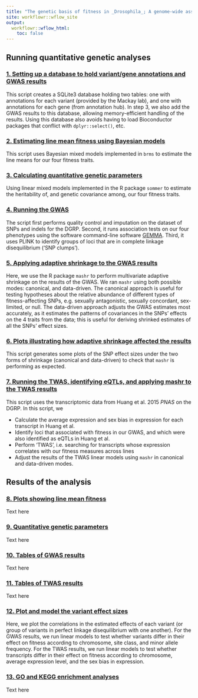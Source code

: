 ```yaml
---
title: "The genetic basis of fitness in _Drosophila_; A genome-wide association study"
site: workflowr::wflow_site
output:
  workflowr::wflow_html:
    toc: false
---
```


## Running quantitative genetic analyses

### [1. Setting up a database to hold variant/gene annotations and GWAS results](make_annotation_database.html)

This script creates a SQLite3 database holding two tables: one with annotations for each variant (provided by the Mackay lab), and one with annotations for each gene (from annotation hub). In step 3, we also add the GWAS results to this database, allowing memory-efficient handling of the results. Using this database also avoids having to load Bioconductor packages that conflict with `dplyr::select()`, etc.

### [2. Estimating line mean fitness using Bayesian models](get_predicted_line_means.html)

This script uses Bayesian mixed models implemented in `brms` to estimate the line means for our four fitness traits.

### [3. Calculating quantitative genetic parameters](XXX.html)

Using linear mixed models implemented in the R package `sommer` to estimate the heritability of, and genetic covariance among, our four fitness traits. 

### [4. Running the GWAS](perfom_gwas.html)

The script first performs quality control and imputation on the dataset of SNPs and indels for the DGRP. Second, it runs association tests on our four phenotypes using the software command-line software [GEMMA](http://www.xzlab.org/software/GEMMAmanual.pdf). Third, it uses PLINK to identify groups of loci that are in complete linkage disequilibrium ('SNP clumps'). 

### [5. Applying adaptive shrinkage to the GWAS results](gwas_adaptive_shrinkage.html)

Here, we use the R package `mashr` to perform multivariate adaptive shrinkage on the results of the GWAS. We ran `mashr` using both possible modes: canonical, and data-driven. The canonical approach is useful for testing hypotheses about the relative abundance of different types of fitness-affecting SNPs, e.g. sexually antagonistic, sexually concordant, sex-limited, or null. The data-driven approach adjusts the GWAS estimates most accurately, as it estimates the patterns of covariances in the SNPs' effects on the 4 traits from the data; this is useful for deriving shrinked estimates of all the SNPs' effect sizes.

### [6. Plots illustrating how adaptive shrinkage affected the results](checking_mashr_results.html)

This script generates some plots of the SNP effect sizes under the two forms of shrinkage (canonical and data-driven) to check that `mashr` is performing as expected.

### [7. Running the TWAS, identifying eQTLs, and applying mashr to the TWAS results](TWAS.html)

This script uses the transcriptomic data from Huang et al. 2015 _PNAS_ on the DGRP. In this script, we

- Calculate the average expression and sex bias in expression for each transcript in Huang et al.
- Identify loci that associated with fitness in our GWAS, and which were also identified as eQTLs in Huang et al.
- Perform 'TWAS', i.e. searching for transcripts whose expression correlates with our fitness measures across lines
- Adjust the results of the TWAS linear models using `mashr` in canonical and data-driven modes.


## Results of the analysis

### [8. Plots showing line mean fitness](plot_line_means.html)

Text here

### [9. Quantitative genetic parameters](XXXX.html)

Text here

### [10. Tables of GWAS results](GWAS_tables.html)

Text here

### [11. Tables of TWAS results](TWAS_tables.html)

Text here

### [12. Plot and model the variant effect sizes](plot_models_variant_effects.html)

Here, we plot the correlations in the estimated effects of each variant (or group of variants in perfect linkage disequilibrium with one another). For the GWAS results, we run linear models to test whether variants differ in their effect on fitness according to chromosome, site class, and minor allele frequency. For the TWAS results, we run linear models to test whether transcripts differ in their effect on fitness according to chromosome, average expression level, and the sex bias in expression.

### [13. GO and KEGG enrichment analyses](GO_KEGG_enrichment.html)

Text here


<!-- Heritability -->
<!--  - Correlated with selection experienced by the gene? Angatonism? -->
<!--  - Correlated with sex-specificity in expression? -->

<!-- eQTLs -->
<!--  - Are there eQTLs with matching, independent, and opposite-sex effects? YES TO ALL. NEED TO RE-DO eQTL ANALYSIS  -->
<!--  - Are there more overlaps between the eQTLs and fitness QTLs than expected by chance? Correlation in p-vals? -->


<!-- Predictions -->
<!--  - eQTLs that affect transciption the same way in both sexes will have SA fitness effects for transcripts under SA selection (or concordant for concordant) We need: -->
<!--    - Effect size for the eQTL on the transcript, in both sexes (re-run eQTL) -->
<!--    - Effect size for the eQTL on fitness, in both sexes (done) -->
<!--    - Effect size for the transcript on fitness (done) -->
<!--    - "Allele 1 made the transcript increase in both sexes, good for males and bad for females" -->
<!--  - eQTLs that only affect transciption in one sex will have a more sex-specific fitness effect as well (not concordant, not antag) -->
<!--  - eQTLs where the + and - alleles are swapped between sexes will be antagonistic or concordant, depending on sex-specific selection on that transcript -->
<!--  - Transcripts will show the twin peaks relationship between sex bias in expression and SA selection -->
<!--  - Genes targetted by dsx will be extra antagonistic -->

